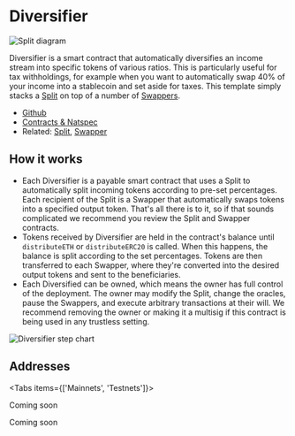 
# Diversifier

![Split diagram](./img/diversifier_diagram.png)

Diversifier is a smart contract that automatically diversifies an income stream
into specific tokens of various ratios. This is particularly useful for tax
withholdings, for example when you want to automatically swap 40% of your income
into a stablecoin and set aside for taxes. This template simply stacks a
[Split](/core/split) on top of a number of [Swappers](/core/swapper).

- [Github](https://github.com/0xSplits/splits-diversifier)
- [Contracts & Natspec](https://github.com/0xSplits/splits-diversifier/tree/main/src)
- Related: [Split](/core/split), [Swapper](/core/swapper)

## How it works

- Each Diversifier is a payable smart contract that uses a Split to
  automatically split incoming tokens according to pre-set percentages. Each
  recipient of the Split is a Swapper that automatically swaps tokens into a
  specified output token. That's all there is to it, so if that sounds
  complicated we recommend you review the Split and Swapper contracts.
- Tokens received by Diversifier are held in the contract's balance until
  `distributeETH` or `distributeERC20` is called. When this happens, the balance
  is split according to the set percentages. Tokens are then transferred to each
  Swapper, where they're converted into the desired output tokens and sent to
  the beneficiaries.
- Each Diversified can be owned, which means the owner has full control of the
  deployment. The owner may modify the Split, change the oracles, pause the
  Swappers, and execute arbitrary transactions at their will. We recommend
  removing the owner or making it a multisig if this contract is being used in
  any trustless setting.

![Diversifier step chart](./img/diversifier_sequence.png)

## Addresses

<Tabs items={['Mainnets', 'Testnets']}>

<Tab>

Coming soon

</Tab>

<Tab>

Coming soon

</Tab>

</Tabs>
